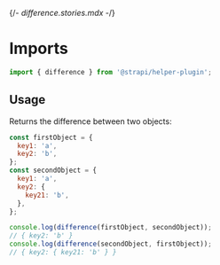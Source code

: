 {/*- difference.stories.mdx -*/}


<Meta title="utils/difference" />

# Imports

```js
import { difference } from '@strapi/helper-plugin';
```

## Usage

Returns the difference between two objects:

```js
const firstObject = {
  key1: 'a',
  key2: 'b',
};
const secondObject = {
  key1: 'a',
  key2: {
    key21: 'b',
  },
};

console.log(difference(firstObject, secondObject));
// { key2: 'b' }
console.log(difference(secondObject, firstObject));
// { key2: { key21: 'b' } }
```
